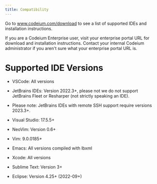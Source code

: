 ```yaml
---
title: Compatibility
---
```

Go to www.codeium.com/download to see a list of supported IDEs and installation instructions.

If you are a Codeium Enterprise user, visit your enterprise portal URL for download and installation instructions. Contact your internal Codeium administrator if you aren't sure what your enterprise portal URL is. 

# Supported IDE Versions

- VSCode: All versions

- JetBrains IDEs: Version 2022.3+, please not we do not support JetBrains Fleet or Resharper (not strictly speaking an IDE).

- Please note: JetBrains IDEs with remote SSH support require versions 2023.3+.

- Visual Studio: 17.5.5+

- NeoVim: Version 0.6+

- Vim: 9.0.0185+

- Emacs: All versions compiled with lbxml

- Xcode: All versions

- Sublime Text: Version 3+

- Eclipse: Version 4.25+ (2022-09+)
